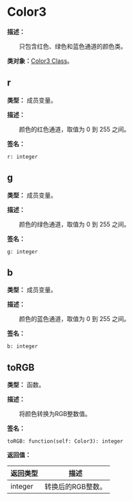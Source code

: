 # Color3

**描述：**

&emsp;&emsp;只包含红色、绿色和蓝色通道的颜色类。

**类对象：**[Color3 Class](/docs/api/Class%20Object/Color3)。

## r

**类型：** 成员变量。

**描述：**

&emsp;&emsp;颜色的红色通道，取值为 0 到 255 之间。

**签名：**
```tl
r: integer
```

## g

**类型：** 成员变量。

**描述：**

&emsp;&emsp;颜色的绿色通道，取值为 0 到 255 之间。

**签名：**
```tl
g: integer
```

## b

**类型：** 成员变量。

**描述：**

&emsp;&emsp;颜色的蓝色通道，取值为 0 到 255 之间。

**签名：**
```tl
b: integer
```

## toRGB

**类型：** 函数。

**描述：**

&emsp;&emsp;将颜色转换为RGB整数值。

**签名：**
```tl
toRGB: function(self: Color3): integer
```

**返回值：**

| 返回类型 | 描述 |
| --- | --- |
| integer | 转换后的RGB整数。 |